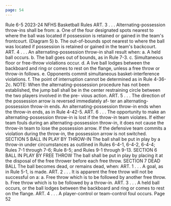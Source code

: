 ```yaml
---
page: 54
---
```


Rule 6-5 2023-24 NFHS Basketball Rules ART. 3 . . . Alternating-possession throw-ins shall be from: a. One of the four designated spots nearest to where the ball was located if possession is retained or gained in the team's frontcourt. (Diagram 5) b. The out-of-bounds spot nearest to where the ball was located if possession is retained or gained in the team's backcourt. ART. 4 . . . An alternating-possession throw-in shall result when: a. A held ball occurs. b. The ball goes out of bounds, as in Rule 7-3. c. Simultaneous floor or free-throw violations occur. d. A live ball lodges between the backboard and ring or comes to rest on the flange, unless a free throw or throw-in follows. e. Opponents commit simultaneous basket-interference violations. f. The point of interruption cannot be determined as in Rule 4-36-2c. NOTE: When the alternating-possession procedure has not been established, the jump ball shall be in the center restraining circle between the two players involved in the pre- vious action. ART. 5 . . . The direction of the possession arrow is reversed immediately af- ter an alternating-possession throw-in ends. An alternating-possession throw-in ends when the throw-in ends, as in Rule 4-42-5. ART. 6 . . . The opportunity to make an alternating-possession throw-in is lost if the throw-in team violates. If either team fouls during an alternating-possession throw-in, it does not cause the throw-in team to lose the possession arrow. If the defensive team commits a violation during the throw-in, the possession arrow is not switched. SECTION 5 BALL IN PLAY BY THROW-IN The ball shall be put in play by a throw-in under circumstances as outlined in Rules 6-4-1, 6-4-2, 6-4-4; Rules 7-1 through 7-6; Rule 8-5; and Rules 9-1 through 9-13. SECTION 6 BALL IN PLAY BY FREE THROW The ball shall be put in play by placing it at the disposal of the free thrower before each free throw. SECTION 7 DEAD BALL The ball becomes dead, or remains dead, when: ART. 1 . . . A goal, as in Rule 5-1, is made. ART. 2 . . . It is apparent the free throw will not be successful on a: a. Free throw which is to be followed by another free throw. b. Free throw which is to be followed by a throw-in. ART. 3 . . . A held ball occurs, or the ball lodges between the backboard and ring or comes to rest on the flange. ART. 4 . . . A player-control or team-control foul occurs. Page 52